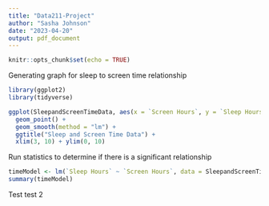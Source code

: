 ```yaml
---
title: "Data211-Project"
author: "Sasha Johnson"
date: "2023-04-20"
output: pdf_document
---
```


```r
knitr::opts_chunk$set(echo = TRUE)
```


Generating graph for sleep to screen time relationship
```r
library(ggplot2)
library(tidyverse)

ggplot(SleepandScreenTimeData, aes(x = `Screen Hours`, y = `Sleep Hours`)) +
  geom_point() +
  geom_smooth(method = "lm") +
  ggtitle("Sleep and Screen Time Data") +
  xlim(3, 10) + ylim(0, 10)
```

Run statistics to determine if there is a significant relationship
```r
timeModel <- lm(`Sleep Hours` ~ `Screen Hours`, data = SleepandScreenTimeData)
summary(timeModel)
```
Test
test 2

